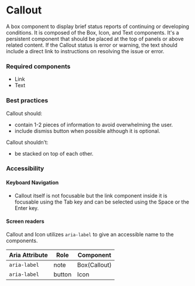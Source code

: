 <Meta title="Components/Callout/Callout" />

# Callout

A box component to display brief status reports of continuing or developing conditions. It is composed of the Box, Icon, and Text components.
It's a persistent component that should be placed at the top of panels or above related content.
If the Callout status is error or warning, the text should include a direct link to instructions on resolving the issue or error.

### Required components

- Link
- Text

### Best practices

Callout should:

- contain 1-2 pieces of information to avoid overwhelming the user.
- include dismiss button when possible although it is optional.

Callout shouldn’t:

- be stacked on top of each other.

### Accessibility

#### Keyboard Navigation

- Callout itself is not focusable but the link component inside it is focusable using the Tab key and can be selected using the Space or the Enter key.

#### Screen readers

Callout and Icon utilizes `aria-label` to give an accessible name to the components.

| Aria Attribute | Role   | Component    |
| -------------- | ------ | ------------ |
| `aria-label`   | note   | Box(Callout) |
| `aria-label`   | button | Icon         |
